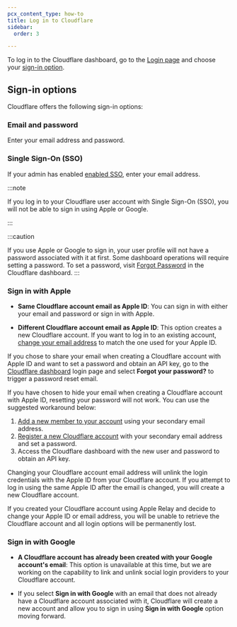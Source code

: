 ```yaml
---
pcx_content_type: how-to
title: Log in to Cloudflare
sidebar:
  order: 3

---
```


To log in to the Cloudflare dashboard, go to the [Login page](https://dash.cloudflare.com/login) and choose your [sign-in option](#sign-in-options).

## Sign-in options

Cloudflare offers the following sign-in options:

### Email and password

Enter your email address and password.

### Single Sign-On (SSO)

If your admin has enabled [enabled SSO](/cloudflare-one/applications/configure-apps/dash-sso-apps/), enter your email address.

:::note

If you log in to your Cloudflare user account with Single Sign-On (SSO), you will not be able to sign in using Apple or Google.

:::

:::caution

If you use Apple or Google to sign in, your user profile will not have a password associated with it at first. Some dashboard operations will require setting a password. To set a password, visit [Forgot Password](https://dash.cloudflare.com/forgot-password) in the Cloudflare dashboard.
:::

### Sign in with Apple

* **Same Cloudflare account email as Apple ID**: You can sign in with either your email and password or sign in with Apple.

* **Different Cloudflare account email as Apple ID**: This option creates a new Cloudflare account. If you want to log in to an existing account, [change your email address](/fundamentals/user-profiles/change-password-or-email/) to match the one used for your Apple ID.

If you chose to share your email when creating a Cloudflare account with Apple ID and want to set a password and obtain an API key, go to the [Cloudflare dashboard](https://dash.cloudflare.com/login) login page and select **Forgot your password?** to trigger a password reset email.

If you have chosen to hide your email when creating a Cloudflare account with Apple ID, resetting your password will not work. You can use the suggested workaround below:

1. [Add a new member to your account](/fundamentals/manage-members/manage/#add-account-members) using your secondary email address.
2. [Register a new Cloudflare account](/fundamentals/account/create-account/) with your secondary email address and set a password.
3. Access the Cloudflare dashboard with the new user and password to obtain an API key.

Changing your Cloudflare account email address will unlink the login credentials with the Apple ID from your Cloudflare account. If you attempt to log in using the same Apple ID after the email is changed, you will create a new Cloudflare account.

If you created your Cloudflare account using Apple Relay and decide to change your Apple ID or email address, you will be unable to retrieve the Cloudflare account and all login options will be permanently lost.

### Sign in with Google

- **A Cloudflare account has already been created with your Google account's email**: This option is unavailable at this time, but we are working on the capability to link and unlink social login providers to your Cloudflare account.

- If you select **Sign in with Google** with an email that does not already have a Cloudflare account associated with it, Cloudflare will create a new account and allow you to sign in using **Sign in with Google** option moving forward.
